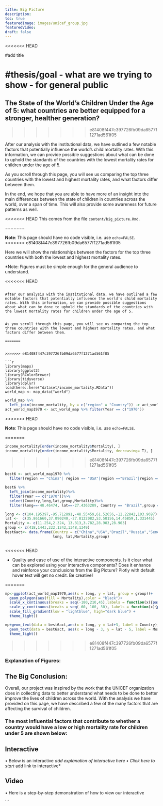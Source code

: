 ```yaml
---
title: Big Picture
description:
toc: true
featuredImage: images/unicef_group.jpg
featuredVideo:
draft: false
---
```


<<<<<<< HEAD

#add title 

#thesis/goal - what are we trying to show - for general public 
=======
## The State of the World's Children Under the Age of 5: what countries are better equipped for a stronger, healther generation? 
>>>>>>> e81408f447c397726fb09da6577f1271ad561f05



After our analysis with the institutional data, we have outlined a few notable factors that potentially influence the world's child mortality rates. With this information, we can provide possible suggestions about what can be done to uphold the standards of the countries with the lowest mortality rates for children under the age of 5. 


As you scroll through this page, you will see us comparing the top three countries with the lowest and highest mortality rates, and what factors differ between them. 


In the end, we hope that you are able to have more of an insight into the main differences between the state of children in countries across the world, over a span of time. This will also provide some awareness for future patterns as well. 

<<<<<<< HEAD
This comes from the file `content/big_picture.Rmd`.

=======
  
**Note**: This page should have no code visible, i.e. use `echo=FALSE`.  
>>>>>>> e81408f447c397726fb09da6577f1271ad561f05

Here we will show the relationships between the factors for the top three countries with both the lowest and highest mortality rates. 

*Note: Figures must be simple enough for the general audience to understand. 

<<<<<<< HEAD
```

After our analysis with the institutional data, we have outlined a few notable factors that potentially influence the world's child mortality rates. With this information, we can provide possible suggestions about what can be done to uphold the standards of the countries with the lowest mortality rates for children under the age of 5. 


As you scroll through this page, you will see us comparing the top three countries with the lowest and highest mortality rates, and what factors differ between them. 

=======


>>>>>>> e81408f447c397726fb09da6577f1271ad561f05

```r
library(maps)
library(ggplot2)
library(RColorBrewer)
library(tidyverse)
library(dplyr)
load(here::here("dataset/income_mortality.RData"))
world_map <- map_data("world")
```

```r
world_map %>% 
  left_join(income_mortality, by = c("region" = "Country")) -> act_world_map
act_world_map1970 <- act_world_map %>% filter(Year == c("1970"))
```

<<<<<<< HEAD


  
**Note**: This page should have no code visible, i.e. use `echo=FALSE`.  


=======
```r

income_mortality[order(income_mortality$Mortality), ]
income_mortality[order(income_mortality$Mortality, decreasing= T), ]
```
>>>>>>> e81408f447c397726fb09da6577f1271ad561f05

```r
best6 <- act_world_map1970 %>% 
  filter(region == "China"| region == "USA"|region =="Brazil"|region =="Russia"|region =="Senegal"|region == "Singapore")

best6 %>% 
  left_join(income_mortality)%>% 
  filter(Year == c("1970"))%>%
  select(Country,long,lat,group,Mortality)%>%
  filter(long==-48.46474, lat==-27.4363289, Country == "Brazil",group == 222, Mortality == 13.313)-> best6act

```
```r
long <- c(104.195397,-95.712891,-48.55459,61.52656,-12.22842,103.9697)
lat <-  c(35.861660,37.090240,-27.8122082,53.50156,14.45859,1.331445)
Mortality <- c(11.254,2.324, 13.313,3.782,28.903,28.903)
group <- c(418,1443,222,1242,1348,1349)
best6act<- data.frame(Country = c("China","USA","Brazil","Russia","Senegal","Singapore"),
                      long, lat,Mortality,group)
 
```

<<<<<<< HEAD

* Quality and ease of use of the interactive components.
Is it clear what can be explored using your interactive components?
Does it enhance and reinforce your conclusions from the Big Picture?
Plotly with default hover text will get no credit. Be creative!

=======

```r
mp<-ggplot(act_world_map1970,aes(x = long, y = lat, group = group))+
  geom_polygon(aes(fill = Mortality),color = "black")+
  scale_x_continuous(breaks = seq(-180,210,45),labels = function(x){paste0(x,"°")})+
  scale_y_continuous(breaks = seq(-60, 100, 30), labels = function(x){paste0(x, "°")})+
  scale_fill_gradient(low = "lightblue", high="dark blue") +
  theme_light() 

```

```r
mp+geom_text(data = best6act,aes(x = long, y = lat+3, label = Country), group = group, col = 'orange')+
  geom_text(data = best6act, aes(x = long - 3, y = lat - 5, label = Mortality),col = 'red')+
  theme_light()
```


>>>>>>> e81408f447c397726fb09da6577f1271ad561f05

### Explanation of Figures: 




## The Big Conclusion: 

Overall, our project was inspired by the work that the UNICEF organization does in collecting data to better understand what needs to be done to better improve the lives of children across the world. With the analysis we have provided on this page, we have described a few of the many factors that are affecting the survival of children. 

### The most influential factors that contribute to whether a country would have a low or high mortality rate for children under 5 are shown below: 



## Interactive 
•	Below is an interactive *add explanation of interactive here
•	Click here to start *add link to interactive* 


## Video 

•	Here is a step-by-step demonstration of how to view our interactive

```




